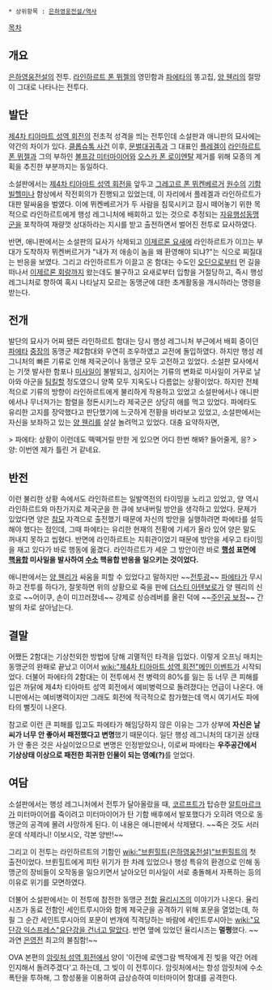  * 상위항목 : [[은하영웅전설/역사]]

[[목차]]
== 개요 ==
[[은하영웅전설]]의 전투. [[라인하르트 폰 뮈젤]]의 영민함과 [[파에타]]의 똥고집, [[양 웬리]]의 절망이 그대로 나타나는 전투다.

== 발단 ==
[[제4차 티아마트 성역 회전]]의 전초적 성격을 띄는 전투인데 소설판과 애니판의 묘사에는 약간의 차이가 있다. [[클롭슈톡 사건]] 이후, [[문벌대귀족]]과 그 대표인 [[플레겔]]이 [[라인하르트 폰 뮈젤]]과 그의 부하인 [[볼프강 미터마이어]]와 [[오스카 폰 로이엔탈]] 제거를 위해 모종의 계획을 추진한 부분까지는 동일하다.

소설판에서는 [[제4차 티아마트 성역 회전]]을 앞두고 [[그레고르 폰 뮈켄베르거]] [[원수]]의 [[기함]] [[빌헬미나]] 함상에서 작전회의가 진행되고 있었는데, 이 자리에서 플레겔과 라인하르트가 대판 말싸움을 벌였다. 이에 뮈켄베르거가 두 사람을 침묵시키고 잠시 떼어놓기 위한 목적으로 라인하르트에게 행성 레그니처에 배회하고 있는 것으로 추정되는 [[자유행성동맹군]]을 포착하여 재량껏 상대하라는 지시를 받고 출전하면서 벌어진 전투로 묘사하였다.

반면, 애니판에서는 소설판의 묘사가 삭제되고 [[이제르론 요새]]에 라인하르트가 이끄는 부대가 도착하자 뮈켄버르거가 "내가 저 애송이 놈을 왜 환영해야 되냐?"는 식으로 찌질대는 반응을 보였다. 그리고 라인하르트가 이끌고 온 함대는 수도인 [[오딘]]으로부터 먼 길을 떠나서 [[이제르론 회랑]]까지 왔는데도 불구하고 요새로부터 입항을 거절당하고, 즉시 행성 레그니처로 향하여 혹시 나타날지 모르는 동맹군에 대한 초계활동을 개시하라는 명령을 받는다.

== 전개 ==
발단의 묘사가 어찌 됐든 라인하르트 함대는 당시 행성 레그니처 부근에서 배회 중이던 [[파에타]] [[중장]]의 동맹군 제2함대와 우연히 조우하였고 교전에 돌입하였다. 하지만 행성 레그니처의 빠른 기류로 인해 제국군이나 동맹군 모두 고전하고 있었다. 
소설판 묘사에서는 기껏 발사한 함포나 [[미사일]]이 불발되고, 심지어는 기류의 변화로 미사일이 거꾸로 날아와 아군을 [[팀킬]]할 정도였으니 양쪽 모두 지옥도나 다름없는 상황이었다. 하지만 전체적으로 기류의 방향이 라인하르트에게 불리하게 작용하고 있었고 소설판에서나 애니판에서나 무너져가는 함렬을 정돈시키느라 제국군은 상당히 애를 먹고 있었다. 파에타도 유리한 고지를 장악했다고 판단했기에 느긋하게 전황을 바라보고 있었고, 소설판에서는 자신을 보좌하고 있는 [[양 웬리]]를 살살 놀려먹고 있었다. 대충 요약하자면,

> 파에타: 상황이 이런데도 떽떽거릴 만한 게 있으면 어디 한번 해봐? 들어줄게, 응? 
> 양: 이번엔 제가 틀린 거 같네요.

== 반전 ==
이런 불리한 상황 속에서도 라인하르트는 일발역전의 타이밍을 노리고 있었고, 양 역시 라인하르트와 마찬가지로 제국군을 한 큐에 보내버릴 방안을 생각하고 있었다. 문제가 있었다면 양은 [[참모]] 자격으로 출전했기 때문에 자신의 방안을 실행하려면 파에타를 설득해야 했다는 점인데, 그때 파에타는 유리한 현재의 전황에 기세가 올라 있어 양은 말도 꺼내지 못하고 씹혔다. 반면에 라인하르트는 지휘관이었기 때문에 방안을 세우고 타이밍을 재고 있다가 바로 행동에 옮겼다.
라인하르트가 세운 그 방안이란 바로 '''[[행성]] 표면에 [[핵융합]] 미사일을 발사하여 [[수소]] 핵융합 반응을 일으키는 것이었다.'''

애니판에서는 [[양 웬리]]가 싸움을 피할 수 있었다고 말하지만 ~~[[전투광]]~~ [[파에타]]가 무시하고 전투를 하다가, 잘못하면 위의 상황으로 죽을 판에 [[더스티 아텐보로]]가 양 웬리의 신호로 ~~어이쿠, 손이 미끄러졌네~~ 강제로 상승레버를 올린 덕에 ~~[[주인공 보정]]~~ 간발의 차로 살아남는다.

== 결말 ==
어쨌든 2함대는 기상천외한 방법에 당해 괴멸적인 타격을 입었다. 이렇게 오프닝 매치는 동맹군의 완패로 끝났고 이어서 [[wiki:"제4차 티아마트 성역 회전"메인 이벤트]]가 시작되었다. 더불어 파에타의 2함대는 이 전투에서 전 병력의 80%를 잃는 등 너무 큰 피해를 입은 까닭에 제4차 티아마트 성역 회전에서 예비병력으로 돌려졌다는 언급이 나온다. 애니판에서는 예비병력이지만 그래도 회전에 적극적으로 참가했는데 역시 여기서도 파에타의 뻘짓이 나온다.

참고로 이런 큰 피해를 입고도 파에타가 해임당하지 않은 이유는 그가 상부에 '''자신은 날씨가 너무 안 좋아서 패전했다고 변명'''했기 때문이다. 일단 행성 레그니처의 대기권 상태가 안 좋은 것은 사실이었으므로 변명은 인정받았으나, 이로써 파에타는 '''우주공간에서 기상상태 이상으로 패전한 희귀한 인물이 되는 영예(?)'''를 얻었다.

== 여담 ==
소설판에서는 행성 레그니처에서 전투가 달아올랐을 때, [[코르프트]]가 탑승한 [[알트마르크]]가 미터마이어를 죽이려고 미터마이어가 탄 기함 배후에서 발포했다가 오히려 역으로 동맹군의 공격에 몰려 사망하게 된다. 이 내용은 애니판에서 삭제됐다. ~~죽은 것도 서러운데 삭제라니! 이보시오, 각본 양반!~~

그리고 이 전투는 라인하르트의 기함인 [[wiki:"브륀힐트(은하영웅전설)"브륀힐트]]의 첫 출전이었다. 브륀힐트에게 피탄 위기가 한 차례 있었으나 행성 특유의 환경으로 인해 동맹군의 장비들이 오작동을 일으키면서 날아오던 미사일이 서로 충돌해서 자폭하는 등의 이유로 위기를 모면하였다.

더불어 소설판에서는 이 전투에 참전한 동맹군 [[전함]] [[율리시즈]]의 이야기가 나온다. 율리시즈가 동료 전함인 세인트루시아와 함께 제국군을 공격하기 위해 포문을 열었는데, 하필 그 순간 세인트루시아의 포문이 번개에 직격당하는 바람에 세인트루시아는 [[wiki:"요단강 익스프레스"요단강을 건너고 말았다]]. 반면 옆에 있었던 율리시즈는 '''멀쩡'''했다. ~~과연 [[은영전]] 최고의 불침함!~~

OVA 본편의 [[암릿처 성역 회전]]에서 양이 '이전에 로엔그람 백작에게 진 빚을 약간 어레인지해서 돌려주겠다'고 하는데, 그 빚이 이 전투이다. 암릿처에서는 항성 암릿처에 수소 폭탄을 투하해, 그 항성풍을 이용하여 급상승하여 미터마이어 함대를 공격한다.

